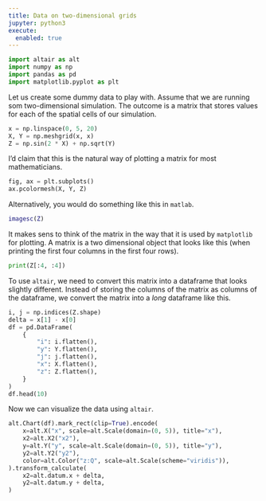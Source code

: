 ```yaml
---
title: Data on two-dimensional grids
jupyter: python3
execute:
  enabled: true
---
```



```python
import altair as alt
import numpy as np
import pandas as pd
import matplotlib.pyplot as plt

```

Let us create some dummy data to play with. Assume that we are running som two-dimensional simulation. The outcome is a matrix that stores values for each of the spatial cells of our simulation.
```python
x = np.linspace(0, 5, 20)
X, Y = np.meshgrid(x, x)
Z = np.sin(2 * X) + np.sqrt(Y)
```

I'd claim that this is the natural way of plotting a matrix for most mathematicians.
```python
fig, ax = plt.subplots()
ax.pcolormesh(X, Y, Z)
```

Alternatively, you would do something like this in `matlab`.
```matlab
imagesc(Z)
```

It makes sens to think of the matrix in the way that it is used by `matplotlib` for plotting. A matrix is a two dimensional object that looks like this (when printing the first four columns in the first four rows).
```python
print(Z[:4, :4])
```

To use `altair`, we need to convert this matrix into a dataframe that looks slightly different.
Instead of storing the columns of the matrix as columns of the dataframe, we convert the matrix
into a *long* dataframe like this.
```python
i, j = np.indices(Z.shape)
delta = x[1] - x[0]
df = pd.DataFrame(
    {
        "i": i.flatten(),
        "y": Y.flatten(),
        "j": j.flatten(),
        "x": X.flatten(),
        "z": Z.flatten(),
    }
)
df.head(10)

```

Now we can visualize the data using `altair`.

```python
alt.Chart(df).mark_rect(clip=True).encode(
    x=alt.X("x", scale=alt.Scale(domain=(0, 5)), title="x"),
    x2=alt.X2("x2"),
    y=alt.Y("y", scale=alt.Scale(domain=(0, 5)), title="y"),
    y2=alt.Y2("y2"),
    color=alt.Color("z:Q", scale=alt.Scale(scheme="viridis")),
).transform_calculate(
    x2=alt.datum.x + delta,
    y2=alt.datum.y + delta,
)
```
